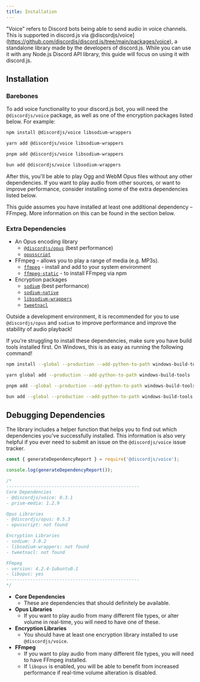 ```yaml
---
title: Installation
---
```


"Voice" refers to Discord bots being able to send audio in voice channels. This is supported in discord.js via @discordjs/voice](https://github.com/discordjs/discord.js/tree/main/packages/voice), a standalone library made by the developers of discord.js. While you can use it with any Node.js Discord API library, this guide will focus on using it with discord.js.

## Installation

### Barebones

To add voice functionality to your discord.js bot, you will need the `@discordjs/voice` package, as well as one of the encryption packages listed below. For example:

```sh tab="npm"
npm install @discordjs/voice libsodium-wrappers
```

```sh tab="yarn"
yarn add @discordjs/voice libsodium-wrappers
```

```sh tab="pnpm"
pnpm add @discordjs/voice libsodium-wrappers
```

```sh tab="bun"
bun add @discordjs/voice libsodium-wrappers
```

After this, you'll be able to play Ogg and WebM Opus files without any other dependencies. If you want to play audio from other sources, or want to improve performance, consider installing some of the extra dependencies listed below.

<Callout>
	This guide assumes you have installed at least one additional dependency – FFmpeg. More information on this can be
	found in the section below.
</Callout>

### Extra Dependencies

- An Opus encoding library
  - [`@discordjs/opus`](https://github.com/discordjs/opus) (best performance)
  - [`opusscript`](https://github.com/abalabahaha/opusscript/)
- FFmpeg – allows you to play a range of media (e.g. MP3s).
  - [`ffmpeg`](https://ffmpeg.org/) - install and add to your system environment
  - [`ffmpeg-static`](https://www.npmjs.com/package/ffmpeg-static) - to install FFmpeg via npm
- Encryption packages
  - [`sodium`](https://www.npmjs.com/package/sodium) (best performance)
  - [`sodium-native`](https://www.npmjs.com/package/sodium-native)
  - [`libsodium-wrappers`](https://www.npmjs.com/package/libsodium-wrappers)
  - [`tweetnacl`](https://www.npmjs.com/package/tweetnacl)

Outside a development environment, it is recommended for you to use `@discordjs/opus` and `sodium` to improve performance and improve the stability of audio playback!

If you're struggling to install these dependencies, make sure you have build tools installed first. On Windows, this is as easy as running the following command!

```sh tab="npm"
npm install --global --production --add-python-to-path windows-build-tools
```

```sh tab="yarn"
yarn global add --production --add-python-to-path windows-build-tools
```

```sh tab="pnpm"
pnpm add --global --production --add-python-to-path windows-build-tools
```

```sh tab="bun"
bun add --global --production --add-python-to-path windows-build-tools
```

## Debugging Dependencies

The library includes a helper function that helps you to find out which dependencies you've successfully installed. This information is also very helpful if you ever need to submit an issue on the `@discordjs/voice` issue tracker.

```js
const { generateDependencyReport } = require('@discordjs/voice');

console.log(generateDependencyReport());

/*
--------------------------------------------------
Core Dependencies
- @discordjs/voice: 0.3.1
- prism-media: 1.2.9

Opus Libraries
- @discordjs/opus: 0.5.3
- opusscript: not found

Encryption Libraries
- sodium: 3.0.2
- libsodium-wrappers: not found
- tweetnacl: not found

FFmpeg
- version: 4.2.4-1ubuntu0.1
- libopus: yes
--------------------------------------------------
*/
```

- **Core Dependencies**
  - These are dependencies that should definitely be available.
- **Opus Libraries**
  - If you want to play audio from many different file types, or alter volume in real-time, you will need to have one of these.
- **Encryption Libraries**
  - You should have at least one encryption library installed to use `@discordjs/voice`.
- **FFmpeg**
  - If you want to play audio from many different file types, you will need to have FFmpeg installed.
  - If `libopus` is enabled, you will be able to benefit from increased performance if real-time volume alteration is disabled.
